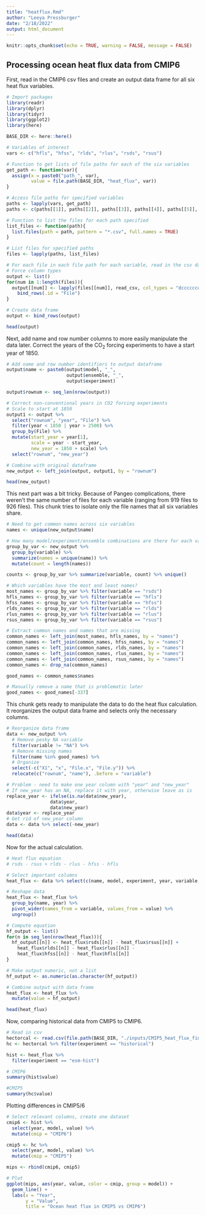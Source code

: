 ```yaml
---
title: "heatflux.Rmd"
author: "Leeya Pressburger"
date: "2/18/2022"
output: html_document
---
```


```r
knitr::opts_chunk$set(echo = TRUE, warning = FALSE, message = FALSE)
```

## Processing ocean heat flux data from CMIP6

First, read in the CMIP6 csv files and create an output data frame for all six heat flux variables.

``` r
# Import packages
library(readr)
library(dplyr)
library(tidyr)
library(ggplot2)
library(here)

BASE_DIR <- here::here()

# Variables of interest
vars <- c("hfls", "hfss", "rlds", "rlus", "rsds", "rsus")

# Function to get lists of file paths for each of the six variables
get_path <- function(var){
  assign(x = paste0("path_", var), 
         value = file.path(BASE_DIR, "heat_flux", var))
}

# Access file paths for specified variables
paths <- lapply(vars, get_path)
paths <- c(paths[[1]], paths[[2]], paths[[3]], paths[[4]], paths[[5]], paths[[6]])

# Function to list the files for each path specified
list_files <- function(path){
  list.files(path = path, pattern = "*.csv", full.names = TRUE)
}

# List files for specified paths
files <- lapply(paths, list_files)

# For each file in each file path for each variable, read in the csv data
# Force column types
output <- list()
for(num in 1:length(files)){
  output[[num]] <- lapply(files[[num]], read_csv, col_types = "dccccccdd") %>%
    bind_rows(.id = "File")
}

# Create data frame
output <- bind_rows(output)

head(output)

```

Next, add name and row number columns to more easily manipulate the data later.
Correct the years of the CO~2~ forcing experiments to have a start year of 1850. 

``` r
# Add name and row number identifiers to output dataframe
output$name <- paste0(output$model, "_", 
                      output$ensemble, "_", 
                      output$experiment)

output$rownum <- seq_len(nrow(output))

# Correct non-conventional years in CO2 forcing experiments
# Scale to start at 1850
output1 <- output %>%
  select("rownum", "year", "File") %>%
  filter(year < 1850 | year > 2500) %>%
  group_by(File) %>%
  mutate(start_year = year[1],
         scale = year - start_year,
         new_year = 1850 + scale) %>%
  select("rownum", "new_year")

# Combine with original dataframe
new_output <- left_join(output, output1, by = "rownum")

head(new_output)

```

This next part was a bit tricky. Because of Pangeo complications, there weren't the same number of files for each variable (ranging from 919 files to 926 files).
This chunk tries to isolate only the file names that all six variables share.

``` r
# Need to get common names across six variables
names <- unique(new_output$name)

# How many model/experiment/ensemble combinations are there for each variable?
group_by_var <- new_output %>%
  group_by(variable) %>%
  summarize(names = unique(name)) %>%
  mutate(count = length(names))

counts <- group_by_var %>% summarize(variable, count) %>% unique()

# Which variables have the most and least names?
most_names <- group_by_var %>% filter(variable == "rsds")
hfls_names <- group_by_var %>% filter(variable == "hfls")
hfss_names <- group_by_var %>% filter(variable == "hfss")
rlds_names <- group_by_var %>% filter(variable == "rlds")
rlus_names <- group_by_var %>% filter(variable == "rlus")
rsus_names <- group_by_var %>% filter(variable == "rsus")

# Extract common names and names that are missing
common_names <- left_join(most_names, hfls_names, by = "names")
common_names <- left_join(common_names, hfss_names, by = "names")
common_names <- left_join(common_names, rlds_names, by = "names")
common_names <- left_join(common_names, rlus_names, by = "names")
common_names <- left_join(common_names, rsus_names, by = "names")
common_names <- drop_na(common_names)

good_names <- common_names$names

# Manually remove a name that is problematic later
good_names <- good_names[-337]

```

This chunk gets ready to manipulate the data to do the heat flux calculation.
It reorganizes the output data frame and selects only the necessary columns.

``` r
# Reorganize data frame
data <- new_output %>%
  # Remove pesky NA variable
  filter(variable != "NA") %>%
  # Remove missing names
  filter(name %in% good_names) %>%
  # Organize
  select(-c("X1", "x", "File.x", "File.y")) %>%
  relocate(c("rownum", "name"), .before = "variable")

# Problem - need to make one year column with "year" and "new_year"
# If new_year has an NA, replace it with year, otherwise leave as is
replace_year <- ifelse(is.na(data$new_year), 
                data$year, 
                data$new_year)
data$year <- replace_year
# Get rid of new_year column
data <- data %>% select(-new_year)

head(data)
```

Now for the actual calculation.

``` r
# Heat flux equation
# rsds - rsus + rlds - rlus - hfss - hfls

# Select important columns
heat_flux <- data %>% select(c(name, model, experiment, year, variable, value))

# Reshape data
heat_flux <- heat_flux %>%
  group_by(name, year) %>%
  pivot_wider(names_from = variable, values_from = value) %>%
  ungroup()

# Compute equation
hf_output <- list()
for(n in seq_len(nrow(heat_flux))){
  hf_output[[n]] <- heat_flux$rsds[[n]] - heat_flux$rsus[[n]] + 
    heat_flux$rlds[[n]] - heat_flux$rlus[[n]] - 
    heat_flux$hfss[[n]] - heat_flux$hfls[[n]]
}

# Make output numeric, not a list
hf_output <- as.numeric(as.character(hf_output))

# Combine output with data frame
heat_flux <- heat_flux %>%
  mutate(value = hf_output)

head(heat_flux)

```

Now, comparing historical data from CMIP5 to CMIP6.

``` r
# Read in csv
hectorcal <- read.csv(file.path(BASE_DIR, "./inputs/CMIP5_heat_flux_final.csv"))
hc <- hectorcal %>% filter(experiment == "historical")

hist <- heat_flux %>%
  filter(experiment == "esm-hist")

# CMIP6
summary(hist$value)

#CMIP5
summary(hc$value)

```

Plotting differences in CMIP5/6

``` r
# Select relevant columns, create one dataset
cmip6 <- hist %>% 
  select(year, model, value) %>%
  mutate(cmip = "CMIP6")

cmip5 <- hc %>% 
  select(year, model, value) %>%
  mutate(cmip = "CMIP5")

mips <- rbind(cmip6, cmip5)

# Plot
ggplot(mips, aes(year, value, color = cmip, group = model)) +
  geom_line() +
  labs(x = "Year",
       y = "Value",
       title = "Ocean heat flux in CMIP5 vs CMIP6")

```